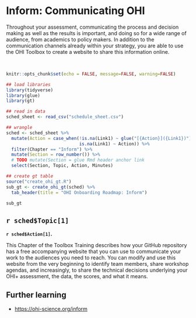 # Inform: Communicating OHI {#inform}

Throughout your assessment, communicating the process and decision making as well as the results is important, and doing so for a wide range of audience, from academics to policy makers. In addition to the communication channels already within your strategy, you are able to use the OHI Toolbox to create a website to share this information online.

<br>

```r
knitr::opts_chunk$set(echo = FALSE, message=FALSE, warning=FALSE)

## load libraries
library(tidyverse)
library(glue)
library(gt)

## read in data
sched_sheet <- read_csv("schedule_sheet.csv") 
```

```r
## wrangle
sched <- sched_sheet %>%
  mutate(Action = case_when(!is.na(Link1) ~ glue("[{Action}]({Link1})"), 
                            is.na(Link1) ~ Action)) %>%
  filter(Chapter == "Inform") %>%
  mutate(Section = row_number()) %>%
  # TODO mutate(Section = glue Rmd header anchor link
  select(Section, Topic, Action, Minutes)

## create gt table
source("create_ohi_gt.R")
sub_gt <- create_ohi_gt(sched) %>%
  tab_header(title = "OHI Onboarding Roadmap: Inform")

sub_gt

```

## `r sched$Topic[1]`

**`r sched$Action[1]`.**

This Chapter of the Toolbox Training describes how your GitHub repository has a free accompanying website that you can use to communicate your work to the audiences you need to reach. You can modify and use this website from the very beginning to identify team members, share workshop agendas, and increasingly, to share the technical decisions underlying your OHI+ assessment, the data, the scores, and what it means.

## Further learning {#inform-further}

- <https://ohi-science.org/inform>
